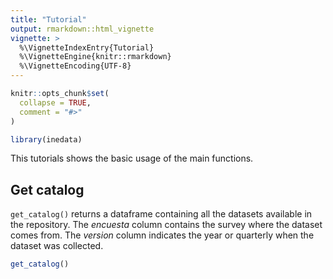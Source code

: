 ```yaml
---
title: "Tutorial"
output: rmarkdown::html_vignette
vignette: >
  %\VignetteIndexEntry{Tutorial}
  %\VignetteEngine{knitr::rmarkdown}
  %\VignetteEncoding{UTF-8}
---
```


```r
knitr::opts_chunk$set(
  collapse = TRUE,
  comment = "#>"
)
```

```r
library(inedata)
```


This tutorials shows the basic usage of the main functions. 

## Get catalog

`get_catalog()` returns a dataframe containing all the datasets available in the repository. The *encuesta* column contains the survey where the dataset comes from. The *version* column indicates the year or quarterly when the dataset was collected.     

```r
get_catalog()
```

